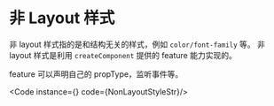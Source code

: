 
# 非 Layout 样式

非 layout 样式指的是和结构无关的样式，例如 `color/font-family` 等。
非 layout 样式是利用 `createComponent` 提供的 feature 能力实现的。

feature 可以声明自己的 propType，监听事件等。

<Code instance={<NonLayoutStyle />} code={NonLayoutStyleStr}/>

<Tips content="更多 feature 的能力见后续章节。"/>

